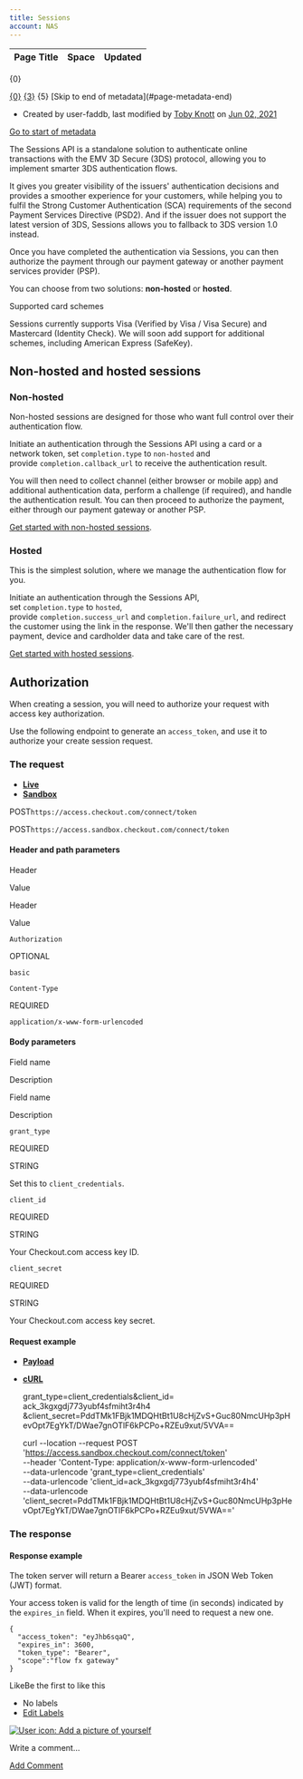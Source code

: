 ```yaml
---
title: Sessions
account: NAS
---
```


<table class="aui"> <thead> <tr class="header"> <th class="search-result-title">Page Title</th> <th class="search-result-space">Space</th> <th class="search-result-date">Updated</th> </tr> </thead> </table> <p class="search-result-count">{0}</p> <tr class="search-result"> <td class="search-result-title"><a href="{1}" class="content-type-{2}"><span>{0}</span></a></td> <td class="search-result-space"><a class="space" href="/display/{4}/" title="{3}">{3}</a></td> <td class="search-result-date"><span class="date" title="{6}">{5}</span></td> </tr> [Skip to end of metadata](#page-metadata-end)

*   Created by user-faddb, last modified by [Toby Knott](    /display/~toby.knott
    ) on [Jun 02, 2021](/pages/diffpagesbyversion.action?pageId=8487990&selectedPageVersions=12&selectedPageVersions=13 "Show changes")

[Go to start of metadata](#page-metadata-start)

The Sessions API is a standalone solution to authenticate online transactions with the EMV 3D Secure (3DS) protocol, allowing you to implement smarter 3DS authentication flows.

It gives you greater visibility of the issuers' authentication decisions and provides a smoother experience for your customers, while helping you to fulfil the Strong Customer Authentication (SCA) requirements of the second Payment Services Directive (PSD2). And if the issuer does not support the latest version of 3DS, Sessions allows you to fallback to 3DS version 1.0 instead.

Once you have completed the authentication via Sessions, you can then authorize the payment through our payment gateway or another payment services provider (PSP).

You can choose from two solutions: **non-hosted** or **hosted**.

Supported card schemes

Sessions currently supports Visa (Verified by Visa / Visa Secure) and Mastercard (Identity Check). We will soon add support for additional schemes, including American Express (SafeKey).

Non-hosted and hosted sessions
------------------------------

### Non-hosted

Non-hosted sessions are designed for those who want full control over their authentication flow.

Initiate an authentication through the Sessions API using a card or a network token, set `completion.type` to `non-hosted` and provide `completion.callback_url` to receive the authentication result.

You will then need to collect channel (either browser or mobile app) and additional authentication data, perform a challenge (if required), and handle the authentication result. You can then proceed to authorize the payment, either through our payment gateway or another PSP.

[Get started with non-hosted sessions](/display/x/Non-hosted+sessions).

### Hosted

This is the simplest solution, where we manage the authentication flow for you.

Initiate an authentication through the Sessions API, set `completion.type` to `hosted`, provide `completion.success_url` and `completion.failure_url`, and redirect the customer using the link in the response. We'll then gather the necessary payment, device and cardholder data and take care of the rest.

[Get started with hosted sessions](/display/x/Hosted+sessions).

Authorization
-------------

When creating a session, you will need to authorize your request with access key authorization.

Use the following endpoint to generate an `access_token`, and use it to authorize your create session request.

### The request

*   [**Live**](#tabs-8ee1ac3d-ae4c-424d-aa4b-532321b5de1e-1)
*   [**Sandbox**](#tabs-8ee1ac3d-ae4c-424d-aa4b-532321b5de1e-2)

POST`https://access.checkout.com/connect/token`

POST`https://access.sandbox.checkout.com/connect/token`

#### Header and path parameters

Header

Value

Header

Value

`Authorization`

OPTIONAL

`basic`

`Content-Type`

REQUIRED

`application/x-www-form-urlencoded`

#### Body parameters

Field name

Description

Field name

Description

`grant_type`

REQUIRED

STRING

Set this to `client_credentials`.

`client_id`

REQUIRED

STRING

Your Checkout.com access key ID.

`client_secret`

REQUIRED

STRING

Your Checkout.com access key secret.

#### Request example

*   [**Payload**](#tabs-e9d68917-5dd0-4808-9436-2ae3e4d8338d-1)
*   [**cURL**](#tabs-e9d68917-5dd0-4808-9436-2ae3e4d8338d-2)

    grant_type=client_credentials&client_id= ack_3kgxgdj773yubf4sfmiht3r4h4
    &client_secret=PddTMk1FBjk1MDQHtBt1U8cHjZvS+Guc80NmcUHp3pHevOpt7EgYkT/DWae7gnOTlF6kPCPo+RZEu9xut/5VVA==

    curl --location --request POST 'https://access.sandbox.checkout.com/connect/token' \
    --header 'Content-Type: application/x-www-form-urlencoded' \
    --data-urlencode 'grant_type=client_credentials' \
    --data-urlencode 'client_id=ack_3kgxgdj773yubf4sfmiht3r4h4' \
    --data-urlencode 'client_secret=PddTMk1FBjk1MDQHtBt1U8cHjZvS+Guc80NmcUHp3pHevOpt7EgYkT/DWae7gnOTlF6kPCPo+RZEu9xut/5VWA=='

### The response

#### Response example

The token server will return a Bearer `access_token` in JSON Web Token (JWT) format.

Your access token is valid for the length of time (in seconds) indicated by the `expires_in` field. When it expires, you'll need to request a new one.

    {
      "access_token": "eyJhb6sqaQ",
      "expires_in": 3600,
      "token_type": "Bearer",
      "scope":"flow fx gateway"
    }

LikeBe the first to like this

*   No labels
*   [Edit Labels](# "Edit Labels (Type 'l')")

[![User icon: Add a picture of yourself](/s/en_GB/7901/abf7b35644d5a5d1d7e4b0969a83e8eb2b569fb5/_/images/icons/profilepics/add_profile_pic.svg)](/users/profile/editmyprofilepicture.action)

Write a comment…

[Add Comment](/display/x/Sessions?showComments=true&showCommentArea=true#addcomment)
